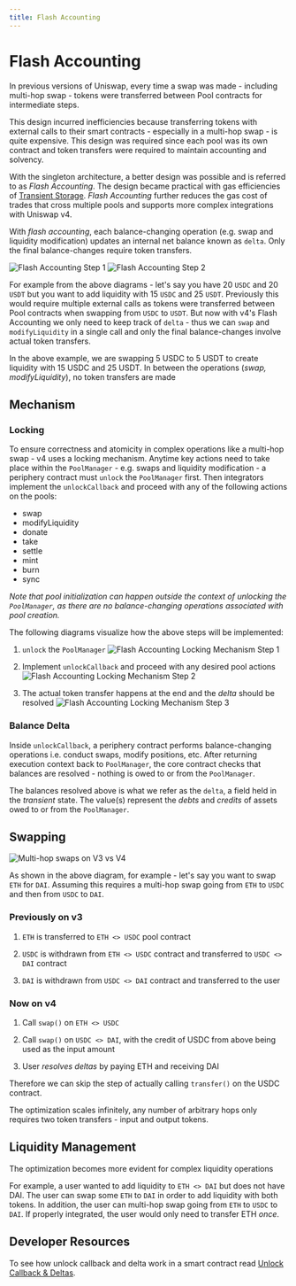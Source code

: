 ```yaml
---
title: Flash Accounting
---
```


# Flash Accounting

In previous versions of Uniswap, every time a swap was made - including multi-hop swap - tokens were transferred between Pool contracts for intermediate steps.

This design incurred inefficiencies because transferring tokens with external calls to their smart contracts - especially in a multi-hop swap - is quite expensive. This design was required since each pool was its own contract and token transfers were required to maintain accounting and solvency.

With the singleton architecture, a better design was possible and is referred to as _Flash Accounting_. The design became practical with gas efficiencies of [Transient Storage](https://eips.ethereum.org/EIPS/eip-1153). _Flash Accounting_ further reduces the gas cost of trades that cross multiple pools and supports more complex integrations with Uniswap v4.

With _flash accounting_, each balance-changing operation (e.g. swap and liquidity modification) updates an internal net balance known as `delta`. Only the final balance-changes require token transfers.

![Flash Accounting Step 1](./images/Uniswap_V4_Flash_Accounting_Step_1.png)
![Flash Accounting Step 2](./images/Uniswap_V4_Flash_Accounting_Step_2.png)

For example from the above diagrams - let's say you have 20 `USDC` and 20 `USDT` but you want to add liquidity with 15 `USDC` and 25 `USDT`. Previously this would require multiple external calls as tokens were transferred between Pool contracts when swapping from `USDC` to `USDT`. But now with v4's Flash Accounting we only need to keep track of `delta` - thus we can `swap` and `modifyLiquidity` in a single call and only the final balance-changes involve actual token transfers.

In the above example, we are swapping 5 USDC to 5 USDT to create liquidity with 15 USDC and 25 USDT. In between the operations (*swap, modifyLiquidity*), no token transfers are made

## Mechanism

### Locking

To ensure correctness and atomicity in complex operations like a multi-hop swap - v4 uses a locking mechanism. Anytime key actions need to take place within the `PoolManager` - e.g. swaps and liquidity modification - a periphery contract must `unlock` the `PoolManager` first. Then integrators implement the `unlockCallback` and proceed with any of the following actions on the pools:

- swap
- modifyLiquidity
- donate
- take
- settle
- mint
- burn
- sync

*Note that pool initialization can happen outside the context of unlocking the `PoolManager`, as there are no balance-changing operations associated with pool creation.*

The following diagrams visualize how the above steps will be implemented:

1. `unlock` the `PoolManager`
![Flash Accounting Locking Mechanism Step 1](./images/Uniswap_V4_Locking_Mechanism_Step_1.png)

2. Implement `unlockCallback` and proceed with any desired pool actions
![Flash Accounting Locking Mechanism Step 2](./images/Uniswap_V4_Locking_Mechanism_Step_2.png)

3. The actual token transfer happens at the end and the *delta* should be resolved
![Flash Accounting Locking Mechanism Step 3](./images/Uniswap_V4_Locking_Mechanism_Step_3.png)


### Balance Delta

Inside `unlockCallback`, a periphery contract performs balance-changing operations i.e. conduct swaps, modify positions, etc. After returning execution context back to `PoolManager`, the core contract checks that balances are resolved - nothing is owed to or from the `PoolManager`.

The balances resolved above is what we refer as the `delta`, a field held in the _transient_ state. The value(s) represent the _debts_ and _credits_ of assets owed to or from the `PoolManager`.

## Swapping

![Multi-hop swaps on V3 vs V4](./images/Uniswap_V4_Multihop_Swaps.png)

As shown in the above diagram, for example - let's say you want to swap `ETH` for `DAI`. Assuming this requires a multi-hop swap going from `ETH` to `USDC` and then from `USDC` to `DAI`.

### Previously on v3

1. `ETH` is transferred to `ETH <> USDC` pool contract

2. `USDC` is withdrawn from `ETH <> USDC` contract and transferred to `USDC <> DAI` contract

3. `DAI` is withdrawn from `USDC <> DAI` contract and transferred to the user

### Now on v4

1. Call `swap()` on `ETH <> USDC`

2. Call `swap()` on `USDC <> DAI`, with the credit of USDC from above being used as the input amount

3. User _resolves deltas_ by paying ETH and receiving DAI

Therefore we can skip the step of actually calling `transfer()` on the USDC contract.

The optimization scales infinitely, any number of arbitrary hops only requires two token transfers - input and output tokens.

## Liquidity Management

The optimization becomes more evident for complex liquidity operations

For example, a user wanted to add liquidity to `ETH <> DAI` but does not have DAI. The user can swap some `ETH` to `DAI` in order to add liquidity with both tokens. In addition, the user can multi-hop swap going from `ETH` to `USDC` to `DAI`. If properly integrated, the user would only need to transfer ETH _once_.

## Developer Resources

To see how unlock callback and delta work in a smart contract read [Unlock Callback & Deltas](/contracts/v4/guides/unlock-callback).
